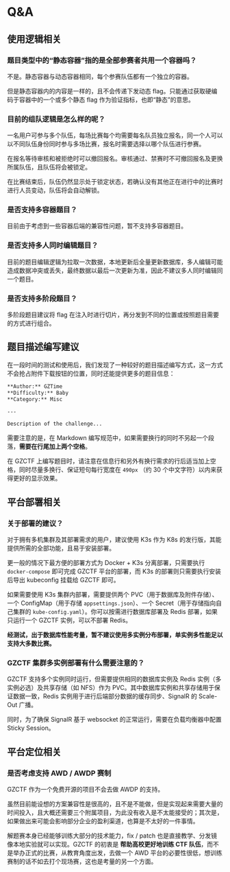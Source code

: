 # Q&A

## 使用逻辑相关

### 题目类型中的“静态容器”指的是全部参赛者共用一个容器吗？

不是。静态容器与动态容器相同，每个参赛队伍都有一个独立的容器。

但是静态容器内的内容是一样的，且不会传递下发动态 flag。只能通过获取硬编码于容器中的一个或多个静态 flag 作为验证指标，也即“静态”的意思。

### 目前的组队逻辑是怎么样的呢？

一名用户可参与多个队伍，每场比赛每个均需要每名队员独立报名，同一个人可以以不同队伍身份同时参与多场比赛，报名时需要选择以哪个队伍进行参赛。

在报名等待审核和被拒绝时可以撤回报名。审核通过、禁赛时不可撤回报名及更换所属队伍，且队伍将会被锁定。

在比赛结束后，队伍仍然显示处于锁定状态，若确认没有其他正在进行中的比赛时进行人员变动，队伍将会自动解锁。

### 是否支持多容器题目？

目前由于考虑到一些容器后端的兼容性问题，暂不支持多容器题目。

### 是否支持多人同时编辑题目？

目前的题目编辑逻辑为拉取一次数据，本地更新后全量更新数据库，多人编辑可能造成数据冲突或丢失，最终数据以最后一次更新为准，因此不建议多人同时编辑同一个题目。

### 是否支持多阶段题目？

多阶段题目建议将 flag 在注入时进行切片，再分发到不同的位置或按照题目需要的方式进行组合。

## 题目描述编写建议

在一段时间的测试和使用后，我们发现了一种较好的题目描述编写方式，这一方式不会抢占附件下载按钮的位置，同时还能提供更多的题目信息：

```md
**Author:** GZTime
**Difficulty:** Baby
**Category:** Misc

---

Description of the challenge...
```

需要注意的是，在 Markdown 编写规范中，如果需要换行的同时不另起一个段落，**需要在行尾加上两个空格**。

在 GZCTF 上编写题目时，请注意在信息行和另外有换行需求的行后适当加上空格，同时尽量多换行、保证短句每行宽度在 `490px` （约 30 个中文字符）以内来获得更好的显示效果。

## 平台部署相关

### 关于部署的建议？

对于拥有多机集群及其部署需求的用户，建议使用 K3s 作为 K8s 的发行版，其能提供所需的全部功能，且易于安装部署。

更一般的情况下最方便的部署方式为 Docker + K3s 分离部署，只需要执行 `docker-compose` 即可完成 GZCTF 平台的部署，而 K3s 的部署则只需要执行安装后导出 kubeconfig 挂载给 GZCTF 即可。

如果需要使用 K3s 集群内部署，需要提供两个 PVC（用于数据库及附件存储）、一个 ConfigMap（用于存储 `appsettings.json`）、一个 Secret（用于存储指向自己集群的 `kube-config.yaml`）。你可以按需进行数据库部署及 Redis 部署，如果只运行一个 GZCTF 实例，可以不部署 Redis。

**经测试，出于数据库性能考量，暂不建议使用多实例分布部署，单实例多性能足以支持大多数比赛。**

### GZCTF 集群多实例部署有什么需要注意的？

GZCTF 支持多个实例同时运行，但需要提供相同的数据库实例及 Redis 实例（多实例必选）及共享存储（如 NFS）作为 PVC。其中数据库实例和共享存储用于保证数据一致，Redis 实例用于进行后端部分数据的缓存同步、SignalR 的 Scale-Out 广播。

同时，为了确保 SignalR 基于 websocket 的正常运行，需要在负载均衡器中配置 Sticky Session。

## 平台定位相关

### 是否考虑支持 AWD / AWDP 赛制

GZCTF 作为一个免费开源的项目不会去做 AWDP 的支持。

虽然目前能设想的方案兼容性是很高的，且不是不能做，但是实现起来需要大量的时间投入，且大概还需要三个附属项目，为此没有收入是不太能接受的；其次是，如果做出来可能会影响部分企业的盈利渠道，也算是不太好的一件事情。

解题赛本身已经能够训练大部分的技术能力，fix / patch 也是直接教学、分发镜像本地实验就可以实现。GZCTF 的初衷是 **帮助高校更好地训练 CTF 队伍**，而不是举办正式的比赛，从教育角度出发，去做一个 AWD 平台的必要性很低，想训练赛制的话不如去打个现场赛，这也是考量的另一个方面。
